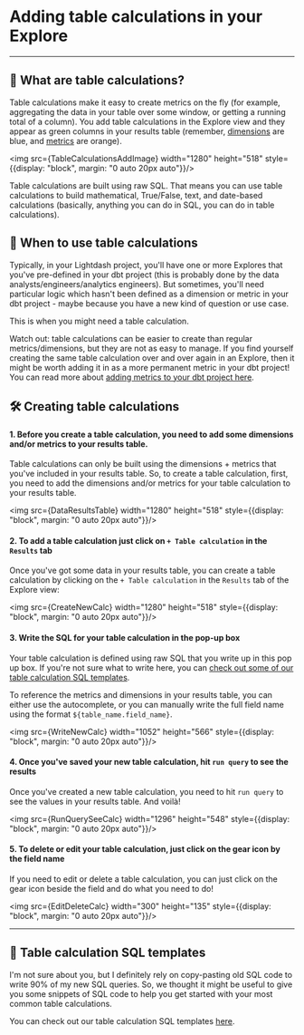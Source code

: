 
# Adding table calculations in your Explore

---

## 🧐 What are table calculations?

Table calculations make it easy to create metrics on the fly (for example, aggregating the data in your table over some window, or getting a running total of a column). You add table calculations in the Explore view and they appear as green columns in your results table (remember, [dimensions](https://docs.lightdash.com/references/dimensions) are blue, and [metrics](https://docs.lightdash.com/references/metrics) are orange).

<img src={TableCalculationsAddImage} width="1280" height="518" style={{display: "block", margin: "0 auto 20px auto"}}/>

Table calculations are built using raw SQL. That means you can use table calculations to build mathematical, True/False, text, and date-based calculations (basically, anything you can do in SQL, you can do in table calculations).

## 🧮 When to use table calculations

Typically, in your Lightdash project, you'll have one or more Explores that you've pre-defined in your dbt project (this is probably done by the data analysts/engineers/analytics engineers). But sometimes, you'll need particular logic which hasn't been defined as a dimension or metric in your dbt project - maybe because you have a new kind of question or use case.

This is when you might need a table calculation.

Watch out: table calculations can be easier to create than regular metrics/dimensions, but they are not as easy to manage. If you find yourself creating the same table calculation over and over again in an Explore, then it might be worth adding it in as a more permanent metric in your dbt project! You can read more about [adding metrics to your dbt project here](https://docs.lightdash.com/references/metrics).

## 🛠 Creating table calculations

#### 1. Before you create a table calculation, you need to add some dimensions and/or metrics to your results table.

Table calculations can only be built using the dimensions + metrics that you've included in your results table. So, to create a table calculation, first, you need to add the dimensions and/or metrics for your table calculation to your results table.

<img src={DataResultsTable} width="1280" height="518" style={{display: "block", margin: "0 auto 20px auto"}}/>

#### 2. To add a table calculation just click on `+ Table calculation` in the `Results` tab

Once you've got some data in your results table, you can create a table calculation by clicking on the `+ Table calculation` in the `Results` tab of the Explore view:

<img src={CreateNewCalc} width="1280" height="518" style={{display: "block", margin: "0 auto 20px auto"}}/>

#### 3. Write the SQL for your table calculation in the pop-up box

Your table calculation is defined using raw SQL that you write up in this pop up box. If you're not sure what to write here, you can [check out some of our table calculation SQL templates](#table-calculation-sql-templates).

To reference the metrics and dimensions in your results table, you can either use the autocomplete, or you can manually write the full field name using the format `${table_name.field_name}`.

<img src={WriteNewCalc} width="1052" height="566" style={{display: "block", margin: "0 auto 20px auto"}}/>

#### 4. Once you've saved your new table calculation, hit `run query` to see the results

Once you've created a new table calculation, you need to hit `run query` to see the values in your results table. And voilà!

<img src={RunQuerySeeCalc} width="1296" height="548" style={{display: "block", margin: "0 auto 20px auto"}}/>

#### 5. To delete or edit your table calculation, just click on the gear icon by the field name

If you need to edit or delete a table calculation, you can just click on the gear icon beside the field and do what you need to do!

<img src={EditDeleteCalc} width="300" height="135" style={{display: "block", margin: "0 auto 20px auto"}}/>

---

## 📝 Table calculation SQL templates

I'm not sure about you, but I definitely rely on copy-pasting old SQL code to write 90% of my new SQL queries. So, we thought it might be useful to give you some snippets of SQL code to help you get started with your most common table calculations.

You can check out our table calculation SQL templates [here](table-calculations-sql-templates/sql-templates-intro.md).
